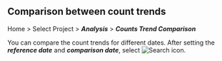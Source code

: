 ## Comparison between count trends

Home > Select Project > **_Analysis_** > **_Counts Trend Comparison_**

<ImgLang img="analysis-compare-count.png" desc="Counts Trend Comparison" />

You can compare the count trends for different dates. After setting the **_reference date_** and **_comparison date_**, select ![Search icon](/img/ico-btn-search.png).
